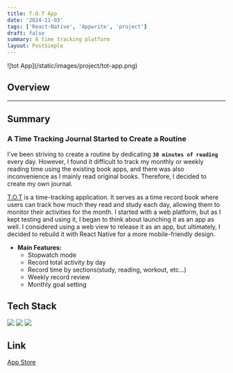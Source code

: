 ```yaml
---
title: T.O.T App
date: '2024-11-03'
tags: ['React-Native', 'Appwrite', 'project']
draft: false
summary: A time tracking platform
layout: PostSimple
---
```


<div className="-mx-2 flex flex-wrap overflow-hidden xl:-mx-2">
  ![tot App](/static/images/project/tot-app.png)
</div>

## Overview

<TOCInline toc={props.toc} exclude="Overview" toHeading={2} />

<hr />

## Summary

### **A Time Tracking Journal Started to Create a Routine**

I've been striving to create a routine by dedicating **`30 minutes of reading`** every day. However, I found it difficult to track my monthly or weekly reading time using the existing book apps, and there was also inconvenience as I mainly read original books. Therefore, I decided to create my own journal.

[T.O.T](https://github.com/keimindev/tot_app) is a time-tracking application. It serves as a time record book where users can track how much they read and study each day, allowing them to monitor their activities for the month.
I started with a web platform, but as I kept testing and using it, I began to think about launching it as an app as well. I considered using a web view to release it as an app, but ultimately, I decided to rebuild it with React Native for a more mobile-friendly design.

- **Main Features:**
  - Stopwatch mode
  - Record total activity by day
  - Record time by sections(study, reading, workout, etc...)
  - Weekly record review
  - Monthly goal setting

## Tech Stack

<div className="m-0 flex flex-wrap p-0">
  <img
    className="m-0 mb-1 w-[120px] rounded-full p-4"
    src="https://img.shields.io/badge/react_native-ced4da.svg?&style=flat-square&logo=react&logoColor=black"
  />
  <img
    className="m-0 mb-1 w-[120px] rounded-full p-4"
    src="https://img.shields.io/badge/-TypeScript-ced4da.svg?&style=flat-square&logo=Typescript&logoColor=black"
  />
  <img
    className="m-0 mb-1 w-[120px] rounded-full p-4"
    src="https://img.shields.io/badge/appwrite-ced4da.svg?&style=flat-square&logo=appwrite&logoColor=black"
  />
</div>

## Link

[App Store](https://apps.apple.com/us/app/t-o-t/id6738571196?l=ko)
